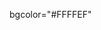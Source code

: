 bgcolor="#FFFFEF"<noinclude>
{{documentation}}
<!-- Add categories and interwikis to the /doc subpage, not here! -->
</noinclude>